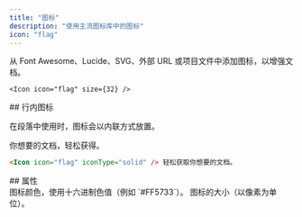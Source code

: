 ```yaml
---
title: "图标"
description: "使用主流图标库中的图标"
icon: "flag"
---
```



从 Font Awesome、Lucide、SVG、外部 URL 或项目文件中添加图标，以增强文档。

<Icon icon="flag" size={32} />

```mdx 图标示例
<Icon icon="flag" size={32} />
```


<div id="inline-icons">
  ## 行内图标
</div>

在段落中使用时，图标会以内联方式放置。

<Icon icon="flag" iconType="solid" /> 你想要的文档，轻松获得。

```markdown 内联图标示例
<Icon icon="flag" iconType="solid" /> 轻松获取你想要的文档。
```


<div id="properties">
  ## 属性
</div>

<IconsRequired />

<ResponseField name="color" type="string">
  图标颜色，使用十六进制色值（例如 `#FF5733`）。
</ResponseField>

<ResponseField name="size" type="number">
  图标的大小（以像素为单位）。
</ResponseField>
